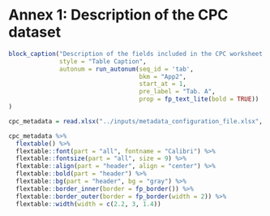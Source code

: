 # Annex 1: Description of the CPC dataset {#cpcFields}


```r
block_caption("Description of the fields included in the CPC worksheet of the configuration file", 
              style = "Table Caption", 
              autonum = run_autonum(seq_id = 'tab', 
                                    bkm = "App2", 
                                    start_at = 1, 
                                    pre_label = "Tab. A", 
                                    prop = fp_text_lite(bold = TRUE))
)

cpc_metadata = read.xlsx("../inputs/metadata_configuration_file.xlsx", sheet = "CPC", sep.names = " ")

cpc_metadata %>% 
  flextable() %>% 
  flextable::font(part = "all", fontname = "Calibri") %>% 
  flextable::fontsize(part = "all", size = 9) %>% 
  flextable::align(part = "header", align = "center") %>% 
  flextable::bold(part = "header") %>% 
  flextable::bg(part = "header", bg = "gray") %>% 
  flextable::border_inner(border = fp_border()) %>%
  flextable::border_outer(border = fp_border(width = 2)) %>% 
  flextable::width(width = c(2.2, 3, 1.4))
```